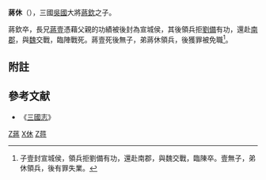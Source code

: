 '''蔣休'''（{{bd|？||？|}}），三國[[吳國|吳國]]大將[[蔣欽_(三國)|蔣欽]]之子。

蔣欽卒，長兄[[蔣壹|蔣壹]]憑藉父親的功績被後封為宣城侯，其後領兵拒[[劉備|劉備]]有功，還赴[[南郡|南郡]]，與[[魏|魏]]交戰，臨陣戰死。蔣壹死後無子，弟蔣休領兵，後獲罪被免職<ref>子壹封宣城侯，領兵拒劉備有功，還赴南郡，與魏交戰，臨陳卒。壹無子，弟休領兵，後有罪失業。</ref>。

==附註==
{{reflist}}

== 參考文献 ==
*《[[三國志|三國志]]》

{{三國人物小作品}}
[[Category:東吳軍事人物|Z蔣]]
[[Category:蔣姓|X休]]
[[Category:东吴列侯|Z蒋]]